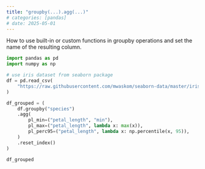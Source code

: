 ```yaml
---
title: "groupby(...).agg(...)"
# categories: [pandas]
# date: 2025-05-01
---
```

How to use built-in or custom functions in groupby operations and set the name of the resulting column.

```python
import pandas as pd
import numpy as np

# use iris dataset from seaborn package
df = pd.read_csv(
    "https://raw.githubusercontent.com/mwaskom/seaborn-data/master/iris.csv"
)

df_grouped = (
    df.groupby("species")
    .agg(
        pl_min=("petal_length", "min"),
        pl_max=("petal_length", lambda x: max(x)),
        pl_perc95=("petal_length", lambda x: np.percentile(x, 95)),
    )
    .reset_index()
)

df_grouped
```
